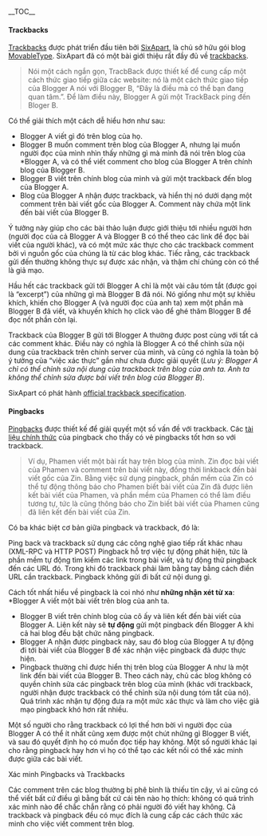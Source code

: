 {{Nháp}}{{Vietnamese_Category}}
__TOC__
====Trackbacks====

[[Glossary#Trackbacks|Trackbacks]] được phát triển đầu tiên bởi [http://www.sixapart.com/ SixApart], là chủ sở hữu gói blog [http://www.movabletype.org/ MovableType]. SixApart đã có một bài giới thiệu rất đầy đủ về [http://www.movabletype.org/trackback/beginners/ trackbacks].

<blockquote>
Nói một cách ngắn gọn, TracbBack được thiết kế để cung cấp một cách thức giao tiếp giữa các website: nó là một cách thức giao tiếp của Blogger A nói với Blogger B, “Đây là điều mà có thể bạn đang quan tâm.”. Để làm điều này, Blogger A gửi một TrackBack ping đến Bloger B.
</blockquote>

Có thể giải thích một cách dễ hiểu hơn như sau:

*Blogger A viết gì đó trên blog của họ.
*Blogger B muốn comment trên blog của Blogger A, nhưng lại muốn người đọc của mình nhìn thấy những gì mà mình đã nói trên blog của *Blogger A, và có thể viết comment cho blog của Blogger A trên chính blog của Blogger B.
*Blogger B viết trên chính blog của mình và gửi một trackback đến blog của Blogger A.
*Blog của Blogger A nhận được trackback, và hiển thị nó dưới dạng một comment trên bài viết gốc của Blogger A. Comment này chứa một link đến bài viết của Blogger B.<br/>

Ý tưởng này giúp cho các bài thảo luận được giới thiệu tới nhiều người hơn (người đọc của cả Blogger A và Blogger B có thể theo các link để đọc bài viết của người khác), và có một mức xác thực cho các trackback comment bởi vì nguồn gốc của chúng là từ các blog khác. Tiếc rằng, các trackback gửi đến thường không thực sự được xác nhận, và thậm chí chúng còn có thể là giả mạo.

Hầu hết các trackback gửi tới Blogger A chỉ là một vài câu tóm tắt (được gọi là “excerpt”) của những gì mà Blogger B đã nói. Nó giống như một sự khiêu khích, khiến cho Blogger A (và người đọc của anh ta) xem một phần mà Blogger B đã viết, và khuyến khích họ click vào để ghé thăm Blogger B để đọc nốt phần còn lại.

Trackback của Blogger B gửi tới Blogger A thường được post cùng với tất cả các comment khác. Điều này có nghĩa là Blogger A có thể chỉnh sửa nội dung của trackback trên chính server của mình, và cũng có nghĩa là toàn bộ ý tưởng của “việc xác thực” gần như chưa được giải quyết (<em>Lưu ý: Blogger A chỉ có thể chỉnh sửa nội dung của trackback trên blog của anh ta. Anh ta không thể chỉnh sửa được bài viết trên blog của Blogger B</em>).

SixApart có phát hành [http://www.movabletype.org/docs/mttrackback.html official trackback specification].

====Pingbacks====

[[Glossary#PingBack|Pingbacks]] được thiết kế để giải quyết một số vấn đề với trackback. Các [http://www.hixie.ch/specs/pingback/pingback tài liệu chính thức] của pingback cho thấy có vẻ pingbacks tốt hơn so với trackback.

<blockquote>
Ví dụ, Phamen viết một bài rất hay trên blog của mình. Zin đọc bài viết của Phamen và comment trên bài viết này, đồng thời linkback đến bài viết gốc của Zin. Bằng việc sử dụng pingback, phần mềm của Zin có thể tự động thông báo cho Phamen biết bài viết của Zin đã được liên kết bài viết của Phamen, và phần mềm của Phamen có thể làm điều tương tự, tức là cũng thông báo cho Zin biết bài viết của Phamen cũng đã liên kết đến bài viết của Zin.
</blockquote>

Có ba khác biệt cơ bản giữa pingback và trackback, đó là:

Ping back và trackback sử dụng các công nghệ giao tiếp rất khác nhau (XML-RPC và HTTP POST)
Pingback hỗ trợ việc tự động phát hiện, tức là phần mềm tự động tìm kiếm các link trong bài viết, và tự động thử pingback đến các URL đó. Trong khi đó trackback phải làm bằng tay bằng cách điền URL cần trackback.
Pingback không gửi đi bất cứ nội dung gì.

Cách tốt nhất hiểu về pingback là coi nhó như <strong>những nhận xét từ xa</strong>:<br/>
*Blogger A viết một bài viết trên blog của anh ta.
*Blogger B viết trên chính blog của cô ấy và liên kết đến bài viết của Blogger A. Liên kết này sẽ <strong>tự động</strong> gửi một pingback đến Blogger A khi cả hai blog đều bật chức năng pingback.
*Blogger A nhận được pingback này, sau đó blog của Blogger A tự động đi tới bài viết của Blogger B để xác nhận việc pingback đã được thực hiện.
*Pingback thường chỉ được hiển thị trên blog của Blogger A như là một link đến bài viết của Blogger B. Theo cách này, chủ các blog không có quyền chỉnh sửa các pingback trên blog của mình (khác với trackback, người nhận được trackback có thể chỉnh sửa nội dung tóm tắt của nó). Quá trình xác nhận tự động đưa ra một mức xác thực và làm cho việc giả mạo pingback khó hơn rất nhiều.

Một số người cho rằng trackback có lợi thế hơn bời vì người đọc của Blogger A có thể ít nhất cũng xem được một chút những gì Blogger B viết, và sau đó quyết định họ có muốn đọc tiếp hay không. Một số người khác lại cho rằng pingback hay hơn vì họ có thể tạo các kết nối có thể xác minh được giữa các bài viết.

Xác minh Pingbacks và Trackbacks

Các comment trên các blog thường bị phê bình là thiếu tin cậy, vì ai cũng có thể viết bất cứ điều gì bằng bất cứ cái tên nào họ thích: không có quá trình xác minh nào để chắc chắn rằng có phải người đó viết hay không. Cả trackback và pingback đều có mục đích là cung cấp các cách thức xác minh cho việc viết comment trên blog.